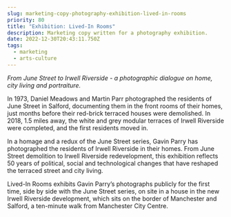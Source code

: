 ```yaml
---
slug: marketing-copy-photography-exhibition-lived-in-rooms
priority: 80
title: "Exhibition: Lived-In Rooms"
description: Marketing copy written for a photography exhibition.
date: 2022-12-30T20:43:11.750Z
tags:
  - marketing
  - arts-culture
---
```

*From June Street to Irwell Riverside - a photographic dialogue on home, city living and portraiture.*

In 1973, Daniel Meadows and Martin Parr photographed the residents of June Street in Salford, documenting them in the front rooms of their homes, just months before their red-brick terraced houses were demolished. In 2018, 1.5 miles away, the white and grey modular terraces of Irwell Riverside were completed, and the first residents moved in.

In a homage and a redux of the June Street series, Gavin Parry has photographed the residents of Irwell Riverside in their homes. From June Street demolition to Irwell Riverside redevelopment, this exhibition reflects 50 years of political, social and technological changes that have reshaped the terraced street and city living.

Lived-In Rooms exhibits Gavin Parry’s photographs publicly for the first time, side by side with the June Street series, on site in a house in the new Irwell Riverside development, which sits on the border of Manchester and Salford, a ten-minute walk from Manchester City Centre.
